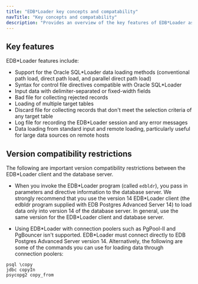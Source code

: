 ```yaml
---
title: "EDB*Loader key concepts and compatability"
navTitle: "Key concepts and compatability"
description: "Provides an overview of the key features of EDB*Loader as well as important compatability information"
---
```


## Key features 

EDB\*Loader features include:

-   Support for the Oracle SQL\*Loader data loading methods (conventional path load, direct path load, and parallel direct path load)
-   Syntax for control file directives compatible with Oracle SQL\*Loader
-   Input data with delimiter-separated or fixed-width fields
-   Bad file for collecting rejected records
-   Loading of multiple target tables
-   Discard file for collecting records that don't meet the selection criteria of any target table
-   Log file for recording the EDB\*Loader session and any error messages
-   Data loading from standard input and remote loading, particularly useful for large data sources on remote hosts

## Version compatibility restrictions

The following are important version compatibility restrictions between the EDB\*Loader client and the database server.

-   When you invoke the EDB\*Loader program (called `edbldr`), you pass in parameters and directive information to the database server. We strongly recommend that you use the version 14 EDB\*Loader client (the edbldr program supplied with EDB Postgres Advanced Server 14) to load data only into version 14 of the database server. In general, use the same version for the EDB\*Loader client and database server.

-   Using EDB\*Loader with connection poolers such as PgPool-II and PgBouncer isn't supported. EDB\*Loader must connect directly to EDB Postgres Advanced Server version 14. Alternatively, the following are some of the commands you can use for loading data through connection poolers:

```shell
psql \copy
jdbc copyIn
psycopg2 copy_from
```
